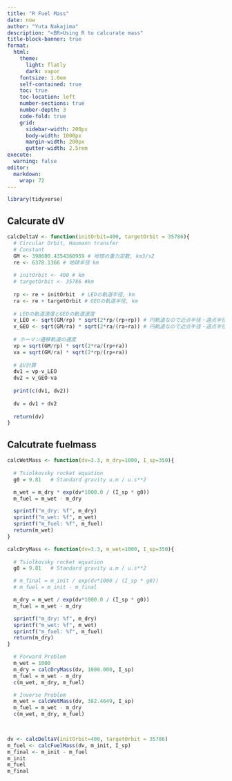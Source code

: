 ```yaml
---
title: "R Fuel Mass"
date: now
author: "Yuta Nakajima"
description: "<BR>Using R to calcurate mass"
title-block-banner: true
format:
  html:
    theme: 
      light: flatly
      dark: vapor    
    fontsize: 1.0em
    self-contained: true
    toc: true
    toc-location: left
    number-sections: true
    number-depth: 3
    code-fold: true
    grid:
      sidebar-width: 200px
      body-width: 1000px
      margin-width: 200px
      gutter-width: 2.5rem
execute:
  warning: false
editor: 
  markdown: 
    wrap: 72
---
```



```r
library(tidyverse)
```

## Calcurate dV

```r
calcDeltaV <- function(initOrbit=400, targetOrbit = 35786){
  # Circular Orbit, Haumann transfer
  # Constant
  GM <- 398600.4354360959 # 地球の重力定数, km3/s2
  re <- 6378.1366 # 地球半径 km
  
  # initOrbit <- 400 # km
  # targetOrbit <- 35786 #km
  
  rp <- re + initOrbit  # LEOの軌道半径, km
  ra <- re + targetOrbit # GEOの軌道半径, km
  
  # LEOの軌道速度とGEOの軌道速度
  v_LEO <- sqrt(GM/rp) * sqrt(2*rp/(rp+rp)) # 円軌道なので近点半径・遠点半径共にrp
  v_GEO <- sqrt(GM/ra) * sqrt(2*ra/(ra+ra)) # 円軌道なので近点半径・遠点半径共にra
  
  # ホーマン遷移軌道の速度
  vp = sqrt(GM/rp) * sqrt(2*ra/(rp+ra))
  va = sqrt(GM/ra) * sqrt(2*rp/(rp+ra))
  
  # ΔV計算
  dv1 = vp-v_LEO
  dv2 = v_GEO-va
  
  print(c(dv1, dv2))
  
  dv = dv1 + dv2
  
  return(dv)
}
```

## Calcutrate fuelmass

```r
calcWetMass <- function(dv=3.3, m_dry=1000, I_sp=350){
  
  # Tsiolkovsky rocket equation
  g0 = 9.81   # Standard gravity u.m / u.s**2 

  m_wet = m_dry * exp(dv*1000.0 / (I_sp * g0))
  m_fuel = m_wet - m_dry

  sprintf("m_dry: %f", m_dry)
  sprintf("m_wet: %f", m_wet)
  sprintf("m_fuel: %f", m_fuel)
  return(m_wet)
}

```

```r
calcDryMass <- function(dv=3.3, m_wet=1000, I_sp=350){
  
  # Tsiolkovsky rocket equation
  g0 = 9.81   # Standard gravity u.m / u.s**2 

  # m_final = m_init / exp(dv*1000 / (I_sp * g0))
  # m_fuel = m_init - m_final

  m_dry = m_wet / exp(dv*1000.0 / (I_sp * g0))
  m_fuel = m_wet - m_dry

  sprintf("m_dry: %f", m_dry)
  sprintf("m_wet: %f", m_wet)
  sprintf("m_fuel: %f", m_fuel)
  return(m_dry)
}

```

```r
  # Forward Problem
  m_wet = 1000  
  m_dry = calcDryMass(dv, 1000.000, I_sp)
  m_fuel = m_wet - m_dry
  c(m_wet, m_dry, m_fuel)

  # Inverse Problem
  m_wet = calcWetMass(dv, 382.4649, I_sp)
  m_fuel = m_wet - m_dry
  c(m_wet, m_dry, m_fuel)

  
```


```r
dv <- calcDeltaV(initOrbit=400, targetOrbit = 35786)
m_fuel <- calcFuelMass(dv, m_init, I_sp)
m_final <- m_init - m_fuel
m_init
m_fuel
m_final
```

